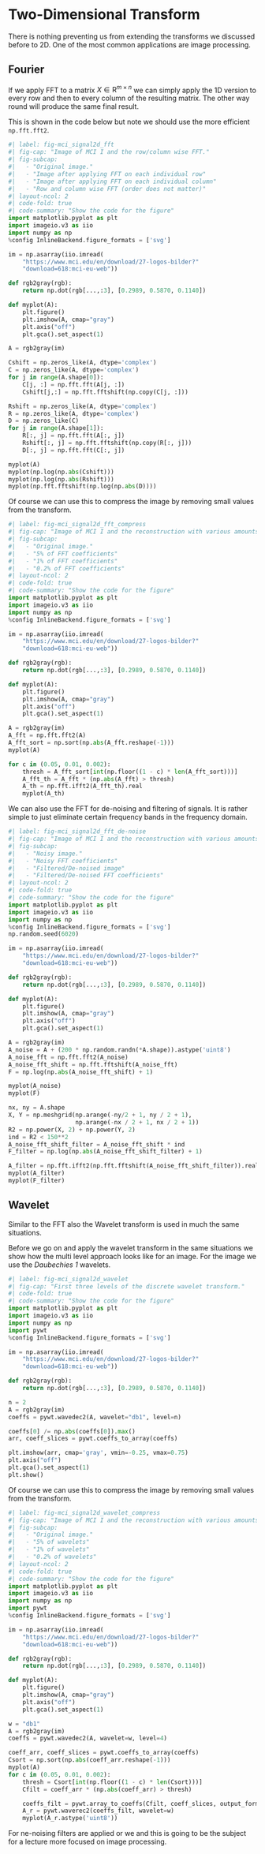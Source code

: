 # Two-Dimensional Transform {#sec-signal-2d}

There is nothing preventing us from extending the transforms we discussed before to 2D. 
One of the most common applications are image processing.

## Fourier
 
If we apply FFT to a matrix $X\in\mathrm{R}^{m\times n}$ we can simply apply the 1D version to every row and then to every column of the resulting matrix.
The other way round will produce the same final result.

This is shown in the code below but note we should use the more efficient `np.fft.fft2`.

```python
#| label: fig-mci_signal2d_fft
#| fig-cap: "Image of MCI I and the row/column wise FFT."
#| fig-subcap:
#|   - "Original image."
#|   - "Image after applying FFT on each individual row"
#|   - "Image after applying FFT on each individual column"
#|   - "Row and column wise FFT (order does not matter)"
#| layout-ncol: 2
#| code-fold: true
#| code-summary: "Show the code for the figure"
import matplotlib.pyplot as plt
import imageio.v3 as iio
import numpy as np
%config InlineBackend.figure_formats = ['svg']

im = np.asarray(iio.imread(
    "https://www.mci.edu/en/download/27-logos-bilder?"
    "download=618:mci-eu-web"))

def rgb2gray(rgb):
    return np.dot(rgb[...,:3], [0.2989, 0.5870, 0.1140])

def myplot(A):
    plt.figure()
    plt.imshow(A, cmap="gray")
    plt.axis("off")
    plt.gca().set_aspect(1)

A = rgb2gray(im)

Cshift = np.zeros_like(A, dtype='complex')
C = np.zeros_like(A, dtype='complex')
for j in range(A.shape[0]):
    C[j, :] = np.fft.fft(A[j, :])
    Cshift[j,:] = np.fft.fftshift(np.copy(C[j, :]))

Rshift = np.zeros_like(A, dtype='complex')
R = np.zeros_like(A, dtype='complex')
D = np.zeros_like(C)
for j in range(A.shape[1]):
    R[:, j] = np.fft.fft(A[:, j])
    Rshift[:, j] = np.fft.fftshift(np.copy(R[:, j]))
    D[:, j] = np.fft.fft(C[:, j])

myplot(A)
myplot(np.log(np.abs(Cshift)))
myplot(np.log(np.abs(Rshift)))
myplot(np.fft.fftshift(np.log(np.abs(D))))
```

Of course we can use this to compress the image by removing small values from the transform. 

```python
#| label: fig-mci_signal2d_fft_compress
#| fig-cap: "Image of MCI I and the reconstruction with various amounts of FFT coefficients left."
#| fig-subcap:
#|   - "Original image."
#|   - "5% of FFT coefficients"
#|   - "1% of FFT coefficients"
#|   - "0.2% of FFT coefficients"
#| layout-ncol: 2
#| code-fold: true
#| code-summary: "Show the code for the figure"
import matplotlib.pyplot as plt
import imageio.v3 as iio
import numpy as np
%config InlineBackend.figure_formats = ['svg']

im = np.asarray(iio.imread(
    "https://www.mci.edu/en/download/27-logos-bilder?"
    "download=618:mci-eu-web"))

def rgb2gray(rgb):
    return np.dot(rgb[...,:3], [0.2989, 0.5870, 0.1140])

def myplot(A):
    plt.figure()
    plt.imshow(A, cmap="gray")
    plt.axis("off")
    plt.gca().set_aspect(1)

A = rgb2gray(im)
A_fft = np.fft.fft2(A)
A_fft_sort = np.sort(np.abs(A_fft.reshape(-1)))
myplot(A)

for c in (0.05, 0.01, 0.002):
    thresh = A_fft_sort[int(np.floor((1 - c) * len(A_fft_sort)))]
    A_fft_th = A_fft * (np.abs(A_fft) > thresh)
    A_th = np.fft.ifft2(A_fft_th).real
    myplot(A_th)

```

We can also use the FFT for de-noising and filtering of signals.
It is rather simple to just eliminate certain frequency bands in the frequency domain. 

```python
#| label: fig-mci_signal2d_fft_de-noise
#| fig-cap: "Image of MCI I and the reconstruction with various amounts of FFT coefficients left."
#| fig-subcap:
#|   - "Noisy image."
#|   - "Noisy FFT coefficients"
#|   - "Filtered/De-noised image"
#|   - "Filtered/De-noised FFT coefficients"
#| layout-ncol: 2
#| code-fold: true
#| code-summary: "Show the code for the figure"
import matplotlib.pyplot as plt
import imageio.v3 as iio
import numpy as np
%config InlineBackend.figure_formats = ['svg']
np.random.seed(6020)

im = np.asarray(iio.imread(
    "https://www.mci.edu/en/download/27-logos-bilder?"
    "download=618:mci-eu-web"))

def rgb2gray(rgb):
    return np.dot(rgb[...,:3], [0.2989, 0.5870, 0.1140])

def myplot(A):
    plt.figure()
    plt.imshow(A, cmap="gray")
    plt.axis("off")
    plt.gca().set_aspect(1)

A = rgb2gray(im)
A_noise = A + (200 * np.random.randn(*A.shape)).astype('uint8')
A_noise_fft = np.fft.fft2(A_noise)
A_noise_fft_shift = np.fft.fftshift(A_noise_fft)
F = np.log(np.abs(A_noise_fft_shift) + 1)

myplot(A_noise)
myplot(F)

nx, ny = A.shape
X, Y = np.meshgrid(np.arange(-ny/2 + 1, ny / 2 + 1),
                   np.arange(-nx / 2 + 1, nx / 2 + 1))
R2 = np.power(X, 2) + np.power(Y, 2)
ind = R2 < 150**2
A_noise_fft_shift_filter = A_noise_fft_shift * ind
F_filter = np.log(np.abs(A_noise_fft_shift_filter) + 1)

A_filter = np.fft.ifft2(np.fft.fftshift(A_noise_fft_shift_filter)).real
myplot(A_filter)
myplot(F_filter)
```

## Wavelet 

Similar to the FFT also the Wavelet transform is used in much the same situations.

Before we go on and apply the wavelet transform in the same situations we show how the multi level approach looks like for an image.
For the image we use the _Daubechies 1_ wavelets.

```python
#| label: fig-mci_signal2d_wavelet
#| fig-cap: "First three levels of the discrete wavelet transform."
#| code-fold: true
#| code-summary: "Show the code for the figure"
import matplotlib.pyplot as plt
import imageio.v3 as iio
import numpy as np
import pywt
%config InlineBackend.figure_formats = ['svg']

im = np.asarray(iio.imread(
    "https://www.mci.edu/en/download/27-logos-bilder?"
    "download=618:mci-eu-web"))

def rgb2gray(rgb):
    return np.dot(rgb[...,:3], [0.2989, 0.5870, 0.1140])

n = 2
A = rgb2gray(im)
coeffs = pywt.wavedec2(A, wavelet="db1", level=n)

coeffs[0] /= np.abs(coeffs[0]).max()
arr, coeff_slices = pywt.coeffs_to_array(coeffs)

plt.imshow(arr, cmap='gray', vmin=-0.25, vmax=0.75)
plt.axis("off")
plt.gca().set_aspect(1)
plt.show()
```

Of course we can use this to compress the image by removing small values from the transform. 

```python
#| label: fig-mci_signal2d_wavelet_compress
#| fig-cap: "Image of MCI I and the reconstruction with various amounts of wavelets."
#| fig-subcap:
#|   - "Original image."
#|   - "5% of wavelets"
#|   - "1% of wavelets"
#|   - "0.2% of wavelets"
#| layout-ncol: 2
#| code-fold: true
#| code-summary: "Show the code for the figure"
import matplotlib.pyplot as plt
import imageio.v3 as iio
import numpy as np
import pywt
%config InlineBackend.figure_formats = ['svg']

im = np.asarray(iio.imread(
    "https://www.mci.edu/en/download/27-logos-bilder?"
    "download=618:mci-eu-web"))

def rgb2gray(rgb):
    return np.dot(rgb[...,:3], [0.2989, 0.5870, 0.1140])

def myplot(A):
    plt.figure()
    plt.imshow(A, cmap="gray")
    plt.axis("off")
    plt.gca().set_aspect(1)

w = "db1"
A = rgb2gray(im)
coeffs = pywt.wavedec2(A, wavelet=w, level=4)

coeff_arr, coeff_slices = pywt.coeffs_to_array(coeffs)
Csort = np.sort(np.abs(coeff_arr.reshape(-1)))
myplot(A)
for c in (0.05, 0.01, 0.002):
    thresh = Csort[int(np.floor((1 - c) * len(Csort)))]
    Cfilt = coeff_arr * (np.abs(coeff_arr) > thresh)

    coeffs_filt = pywt.array_to_coeffs(Cfilt, coeff_slices, output_format='wavedec2')
    A_r = pywt.waverec2(coeffs_filt, wavelet=w)
    myplot(A_r.astype('uint8'))

```

For ne-noising filters are applied or we and this is going to be the subject for a lecture more focused on image processing.